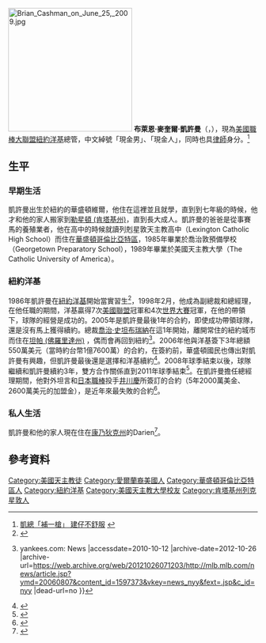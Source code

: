 
{{Infobox baseball biography
|name                      =布萊恩·凱許曼
|image                     = Brian Cashman by Keith Allison 2.jpg
|caption                   = 2012年的布萊恩·凱許曼
|birth_date                = {{Birth date and age|1967|7|3}}
|birth_place               = [[紐約州|紐約州]][[羅克維爾森特|羅克維爾森特]]
|position                  = [[總經理|總經理]]，[[副總裁|高級副總裁]]           
|team = 紐約洋基
|highlights=  
*4次[[世界大賽|世界大賽]]冠軍({{wsy|1998}}, {{wsy|1999}}, {{wsy|2000}}, {{wsy|2009}})
}}
[[File:Brian_Cashman_on_June_25,_2009.jpg|250px]]
'''布萊恩·麥奎爾·凱許曼'''（{{lang-en|Brian McGuire Cashman}}，{{bd|1967年|7月3日|}}），現為[[美國職棒大聯盟|美國職棒大聯盟]][[紐約洋基|紐約洋基]]總管，中文綽號「現金男」、「現金人」，同時也具[[律師|律師]]身分。<ref>[http://www.libertytimes.com.tw/2009/new/may/30/today-sp4.htm 凱總「補一槍」 建仔不舒服] {{webarchive|url=https://web.archive.org/web/20090808071735/http://www.libertytimes.com.tw/2009/new/may/30/today-sp4.htm |date=2009-08-08 }}</ref>

==生平==
===早期生活===
凱許曼出生於紐約的華盛頓維爾，他住在這裡並且就學，直到到七年級的時候，他才和他的家人搬家到[[勒星頓_(肯塔基州)|勒星頓 (肯塔基州)]]，直到長大成人。凱許曼的爸爸是從事賽馬的養殖業者，他在高中的時候就讀列剋星敦天主教高中（Lexington Catholic High School）而住在[[華盛頓哥倫比亞特區|華盛頓哥倫比亞特區]]，1985年畢業於喬治敦預備學校（Georgetown Preparatory School），1989年畢業於美國天主教大學（The Catholic University of America）。

===紐約洋基===
1986年凱許曼在[[紐約洋基|紐約洋基]]開始當實習生<ref>{{cite web | last = Kepner | first = Tyler | title = It's Cashman's Move; The Yankees Want Him Back | publisher = [[The_New_York_Times|The New York Times]] | date = 2008-09-25 | url = http://www.nytimes.com/2008/09/25/sports/baseball/25yankees.html | accessdate = 2009-01-29 | archive-date = 2014-06-02 | archive-url = https://web.archive.org/web/20140602200651/http://www.nytimes.com/2008/09/25/sports/baseball/25yankees.html | dead-url = no }}</ref>，1998年2月，他成為副總裁和總經理，在他任職的期間，洋基贏得7次[[美國聯盟|美國聯盟]]冠軍和4次[[世界大賽|世界大賽]]冠軍，在他的帶領下，球隊的經營是成功的。2005年是凱許曼最後1年的合約，即使成功帶領球隊，還是沒有馬上獲得續約。總裁[[喬治·史坦布瑞納|喬治·史坦布瑞納]]在這1年開始，離開常住的紐約城市而住在[[坦帕_(佛羅里達州)|坦帕 (佛羅里達州)]] ，偶而會再回到紐約<ref name="Planning for future with prospects new">{{Cite web |url=http://mlb.mlb.com/news/article.jsp?ymd=20060807&content_id=1597373&vkey=news_nyy&fext=.jsp&c_id=nyy |title=Planning for future with prospects new {{!}} yankees.com: News<!-- Bot generated title --> |accessdate=2010-10-12 |archive-date=2012-10-26 |archive-url=https://web.archive.org/web/20121026071203/http://mlb.mlb.com/news/article.jsp?ymd=20060807&content_id=1597373&vkey=news_nyy&fext=.jsp&c_id=nyy |dead-url=no }}</ref>。2006年他與洋基簽下3年總額550萬美元（當時約台幣1億7600萬）的合約，在簽約前，華盛頓國民也傳出對凱許曼有興趣，但凱許曼最後還是選擇和洋基續約<ref>{{cite web | last = Kepner | first = Tyler | title = Cashman to Retain Command of Yanks | publisher = [[The_New_York_Times|The New York Times]] | date = 2005-10-28 | url = http://www.nytimes.com/2005/10/28/sports/baseball/28cashman.html | accessdate = 2008-06-03 | archive-date = 2013-05-29 | archive-url = https://web.archive.org/web/20130529203610/http://www.nytimes.com/2005/10/28/sports/baseball/28cashman.html | dead-url = no }}</ref>。2008年球季結束以後，球隊繼續和凱許曼續約3年，雙方合作關係直到2011年球季結束<ref>{{Cite web |url=http://www.sportsbusinessdaily.com/article/124399 |title=存档副本 |accessdate=2010-10-12 |archive-date=2009-06-30 |archive-url=https://web.archive.org/web/20090630054432/http://www.sportsbusinessdaily.com/article/124399 |dead-url=no }}</ref>。在凱許曼擔任總經理期間，他對外坦言和[[日本職棒|日本職棒]]投手[[井川慶|井川慶]]所簽訂的合約（5年2000萬美金、2600萬美元的加盟金），是近年來最失敗的合約<ref>{{Cite web |url=http://www.nownews.com/2010/03/15/11519-2579994.htm |title=存档副本 |accessdate=2010-10-12 |archive-date=2010-03-22 |archive-url=https://web.archive.org/web/20100322204200/http://www.nownews.com/2010/03/15/11519-2579994.htm |dead-url=no }}</ref>。

===私人生活===
凱許曼和他的家人現在住在[[康乃狄克州|康乃狄克州]]的Darien<ref>{{cite journal|last=Costaregni|first=Susie|title="The Dish" column, headlined "Big names dine out in Greenwich, Stamford|publisher=The Advocate of Stamford}}</ref>。

==參考資料==
{{Reflist}}
{{紐約洋基}}
{{DEFAULTSORT:Cashman, Brian}}
[[Category:美國天主教徒|Category:美國天主教徒]]
[[Category:愛爾蘭裔美國人|Category:愛爾蘭裔美國人]]
[[Category:華盛頓哥倫比亞特區人|Category:華盛頓哥倫比亞特區人]]
[[Category:紐約洋基|Category:紐約洋基]]
[[Category:美國天主教大學校友|Category:美國天主教大學校友]]
[[Category:肯塔基州列克星敦人|Category:肯塔基州列克星敦人]]